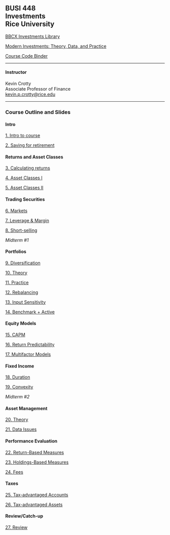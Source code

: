 ## BUSI 448<br>Investments<br>Rice University


[BBCX Investments Library](http://bbcx-investments.com)

[Modern Investments: Theory, Data, and Practice](http://mi.bbcx-investments.com/index.html)

[Course Code Binder](https://mybinder.org/v2/gh/kpcrotty/busi448_binder/HEAD)

<hr>

#### Instructor

Kevin Crotty<br>
Associate Professor of Finance<br>
<a href="mailto:kevin.p.crotty@rice.edu">kevin.p.crotty@rice.edu</a>

<hr>

### Course Outline and Slides
#### Intro

[1. Intro to course](./busi448/intro.html)

[2. Saving for retirement](./busi448/intro.html)

#### Returns and Asset Classes

[3. Calculating returns](./busi448/asset_class_history.html)

[4. Asset Classes I](./busi448/asset_class_history.html)

[5. Asset Classes II](./busi448/asset_class_history.html)

#### Trading Securities

[6. Markets](./busi448/trading_securities.html)

[7. Leverage & Margin](./busi448/trading_securities.html)

[8. Short-selling](./busi448/trading_securities.html)

*Midterm #1*

#### Portfolios

[9. Diversification](./busi448/trading_securities.html)

[10. Theory](./busi448/trading_securities.html)

[11. Practice](./busi448/trading_securities.html)

[12. Rebalancing](./busi448/trading_securities.html)

[13. Input Sensitivity](./busi448/trading_securities.html)

[14. Benchmark + Active](./busi448/trading_securities.html)


#### Equity Models

[15. CAPM](./busi448/trading_securities.html)

[16. Return Predictability](./busi448/trading_securities.html)

[17. Multifactor Models](./busi448/trading_securities.html)

#### Fixed Income

[18. Duration](./busi448/trading_securities.html)

[19. Convexity](./busi448/trading_securities.html)

*Midterm #2*

#### Asset Management

[20. Theory](./busi448/trading_securities.html)

[21. Data Issues](./busi448/trading_securities.html)

#### Performance Evaluation

[22. Return-Based Measures](./busi448/trading_securities.html)

[23. Holdings-Based Measures](./busi448/trading_securities.html)

[24. Fees](./busi448/trading_securities.html)

#### Taxes

[25. Tax-advantaged Accounts](./busi448/trading_securities.html)

[26. Tax-advantaged Assets](./busi448/trading_securities.html)

#### Review/Catch-up

[27. Review](./busi448/trading_securities.html)